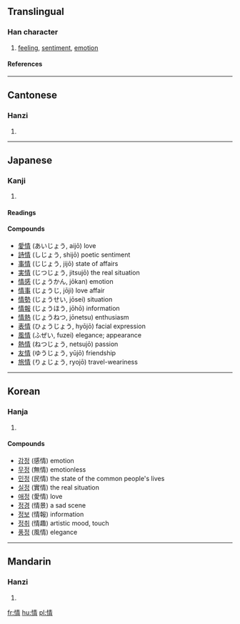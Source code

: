 ==Translingual==
{{Han stroke|[[Image:情-order.gif]]}}
===Han character===
{{Han char|rn=61|rad=心|as=08|sn=11|four=9502<sub>7</sub>|canj=心手一月 (PQMB)}}
# [[feeling]], [[sentiment]], [[emotion]]
====References====
{{Han ref|kx=0389.310|dkj=10756|dj=0723.170|hdz=42312.130|uh=60C5|ud=24773|bh=B1A1|bd=45473}}
----

==Cantonese==
===Hanzi===
{{yue-hanzi|jyut=|y=ching4}}
# {{defn|Cantonese}}
----
==Japanese==
===Kanji===
{{ja-kanji|grade=5|rs=心08}}
# {{defn|Japanese}} 
====Readings====
{{ja-readings|on=[[じょう]] (jō), [[せい]] (sei)|kun=[[なさけ]] (nasake), [[こころ]] (kokoro), [[おもむき]] (omomuki)}}
====Compounds====
*[[愛情]] (あいじょう, aijō) love
*[[詩情]] (しじょう, shijō) poetic sentiment
*[[事情]] (じじょう, jijō) state of affairs
*[[実情]] (じつじょう, jitsujō) the real situation
*[[情感]] (じょうかん, jōkan) emotion
*[[情事]] (じょうじ, jōji) love affair
*[[情勢]] (じょうせい, jōsei) situation
*[[情報]] (じょうほう, jōhō) information
*[[情熱]] (じょうねつ, jōnetsu) enthusiasm
*[[表情]] (ひょうじょう, hyōjō) facial expression
*[[風情]] (ふぜい, fuzei) elegance; appearance
*[[熱情]] (ねつじょう, netsujō) passion
*[[友情]] (ゆうじょう, yūjō) friendship
*[[旅情]] (りょじょう, ryojō) travel-weariness
----

==Korean==
===Hanja===
{{ko-hanja|hangeul=정|eumhun=뜻|rv=jeong|mr=chŏng|y=ceng}}
# {{defn|Korean}}
====Compounds====
*[[감정]] (感情) emotion
*[[무정]] (無情) emotionless
*[[민정]] (民情) the state of the common people's lives
*[[실정]] (實情) the real situation
*[[애정]] (愛情) love
*[[정경]] (情景) a sad scene
*[[정보]] (情報) information
*[[정취]] (情趣) artistic mood, touch
*[[풍정]] (風情) elegance
----

==Mandarin==
===Hanzi===
{{cmn-hanzi|pin=[[qíng]] ([[qing2]])|wg=ch'ing<sup>2</sup>}}
# {{defn|Mandarin}}

[[fr:情]]
[[hu:情]]
[[pl:情]]